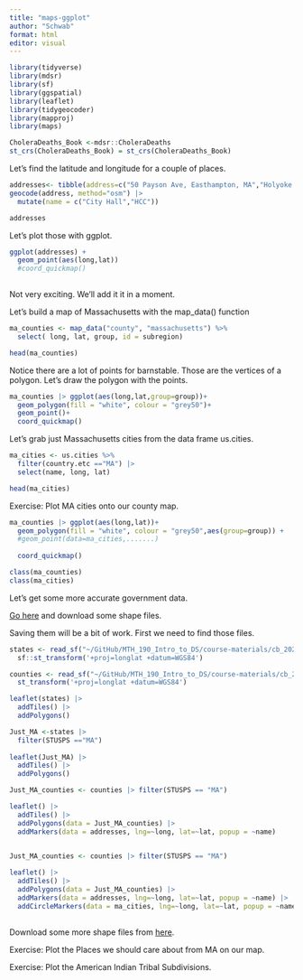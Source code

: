 ```yaml
---
title: "maps-ggplot"
author: "Schwab"
format: html
editor: visual
---
```


```r
library(tidyverse)
library(mdsr)
library(sf)
library(ggspatial)
library(leaflet)
library(tidygeocoder)
library(mapproj)
library(maps)

CholeraDeaths_Book <-mdsr::CholeraDeaths
st_crs(CholeraDeaths_Book) = st_crs(CholeraDeaths_Book) 
```

Let's find the latitude and longitude for a couple of places. 
```r

addresses<- tibble(address=c("50 Payson Ave, Easthampton, MA","Holyoke Community College, Holyoke,MA")) |>
geocode(address, method="osm") |>
  mutate(name = c("City Hall","HCC"))

addresses
```
Let's plot those with ggplot. 
```r
ggplot(addresses) +
  geom_point(aes(long,lat)) 
  #coord_quickmap()
  

```
Not very exciting. We'll add it it in a moment. 

Let's build a map of Massachusetts with the map_data() function

```r
ma_counties <- map_data("county", "massachusetts") %>% 
  select( long, lat, group, id = subregion)

head(ma_counties)

```
Notice there are a lot of points for barnstable. Those are the vertices of a polygon. Let's draw the polygon with the points. 
```r
ma_counties |> ggplot(aes(long,lat,group=group))+
  geom_polygon(fill = "white", colour = "grey50")+
  geom_point()+
  coord_quickmap()
```
Let's grab just Massachusetts cities from the data frame us.cities.
```r
ma_cities <- us.cities %>% 
  filter(country.etc =="MA") |>
  select(name, long, lat)

head(ma_cities)
```

Exercise: Plot MA cities onto our county map. 

```r
ma_counties |> ggplot(aes(long,lat))+
  geom_polygon(fill = "white", colour = "grey50",aes(group=group)) +
  #geom_point(data=ma_cities,.......)
  
  coord_quickmap()
```

```r
class(ma_counties)
class(ma_cities)
```
Let's get some more accurate government data. 

[Go here](https://www.census.gov/geographies/mapping-files/time-series/geo/cartographic-boundary.html) and download some shape files.


Saving them will be a bit of work. First we need to find those files. 

```r
states <- read_sf("~/GitHub/MTH_190_Intro_to_DS/course-materials/cb_2021_us_state_500k") |>
  sf::st_transform('+proj=longlat +datum=WGS84')

counties <- read_sf("~/GitHub/MTH_190_Intro_to_DS/course-materials/cb_2021_us_county_5m") |>
  st_transform('+proj=longlat +datum=WGS84')
```



```r

leaflet(states) |>
  addTiles() |>
  addPolygons()
```

```r
Just_MA <-states |> 
  filter(STUSPS =="MA") 
  
leaflet(Just_MA) |>
  addTiles() |>
  addPolygons()
```

```r
Just_MA_counties <- counties |> filter(STUSPS == "MA")

leaflet() |>
  addTiles() |>
  addPolygons(data = Just_MA_counties) |>
  addMarkers(data = addresses, lng=~long, lat=~lat, popup = ~name)
  
```

```r
Just_MA_counties <- counties |> filter(STUSPS == "MA")

leaflet() |>
  addTiles() |>
  addPolygons(data = Just_MA_counties) |>
  addMarkers(data = addresses, lng=~long, lat=~lat, popup = ~name) |>
  addCircleMarkers(data = ma_cities, lng=~long, lat=~lat, popup = ~name, color='black')
  
```

 Download some more shape files from [here](https://www.census.gov/geographies/mapping-files/time-series/geo/cartographic-boundary.html).

Exercise: Plot the Places we should care about from MA on our map. 

Exercise: Plot the American Indian Tribal Subdivisions. 

